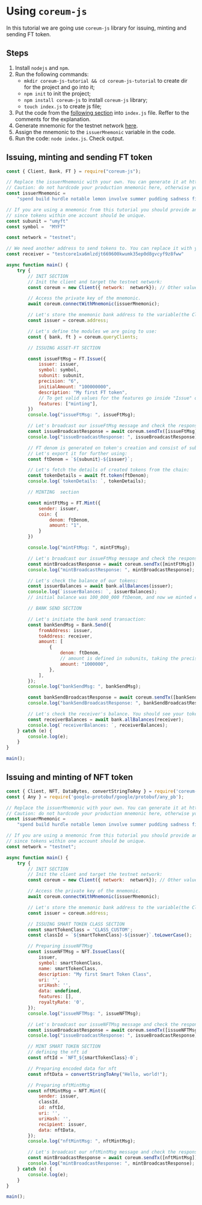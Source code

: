# Using `coreum-js`

In this tutorial we are going use `coreum-js` library for issuing, minting and sending FT token.

## Steps

1. Install `nodejs` and `npm`.
2. Run the following commands:
   - `mkdir coreum-js-tutorial && cd coreum-js-tutorial` to create dir for the project and go into it;
   - `npm init` to init the project;
   - `npm install coreum-js` to install `coreum-js` library;
   - `touch index.js` to create js file;
3. Put the code from the [following section](coreum-js.md#full-code) into `index.js` file. Reffer to the comments for the explanation.
4. Generate mnemonic for the testnet network [here](../tools-ecosystem/faucet.md#testnet).
5. Assign the mnemonic to the `issuerMnemonic` variable in the code.
6. Run the code: `node index.js`. Check output.

## Issuing, minting and sending FT token

```js
const { Client, Bank, FT } = require("coreum-js");

// Replace the issuerMnemonic with your own. You can generate it at https://docs.coreum.dev/tools-ecosystem/faucet.html
// Caution: do not hardcode your production mnemonic here, otherwise your funds might be stolen.
const issuerMnemonic =
    "spend build hurdle notable lemon involve summer pudding sadness fit excite canyon flock relief unfold upgrade sure film alley chest census quiz ivory birth";

// If you are using a mnemonic from this tutorial you should provide another subunit and symbol,
// since tokens within one account should be unique.
const subunit = "umyft"
const symbol =  "MYFT"

const network = "testnet";

// We need another address to send tokens to. You can replace it with your own:
const receiver = "testcore1xa6mlzdjt669600kwumk35ep0d8gvcyf9z8fww"

async function main() {
    try {
        // INIT SECTION
        // Init the client and target the testnet network:
        const coreum = new Client({ network:  network}); // Other values are "devnet" and "mainnet"

        // Access the private key of the mnemonic.
        await coreum.connectWithMnemonic(issuerMnemonic);

        // Let's store the mnemonic bank address to the variable(the Client instance saves the address of the connected account for easy access)
        const issuer = coreum.address;

        // Let's define the modules we are going to use:
        const { bank, ft } = coreum.queryClients;

        // ISSUING ASSET-FT SECTION

        const issueFtMsg = FT.Issue({
            issuer: issuer,
            symbol: symbol,
            subunit: subunit,
            precision: "6",
            initialAmount: "100000000",
            description: "My first FT token",
            // To get valid values for the features go inside "Issue" object and then click at "token" within "./asset/ft/v1/token" path.
            features: ["minting"],
        })
        console.log("issueFtMsg: ", issueFtMsg);

        // Let's broadcast our issueFtMsg message and check the response:
        const issueBroadcastResponse = await coreum.sendTx([issueFtMsg]);
        console.log("issueBroadcastResponse: ", issueBroadcastResponse);

        // FT denom is generated on token's creation and consist of subunit and issuer address joined with dash.
        // Let's export it for further using:
        const ftDenom = `${subunit}-${issuer}`;

        // Let's fetch the details of created tokens from the chain:
        const tokenDetails = await ft.token(ftDenom);
        console.log(`tokenDetails: `, tokenDetails);

        // MINTING  section

        const mintFtMsg = FT.Mint({
            sender: issuer,
            coin: {
                denom: ftDenom,
                amount: "1",
            }
        })

        console.log("mintFtMsg: ", mintFtMsg);

        // Let's broadcast our issueFtMsg message and check the response:
        const mintBroadcastResponse = await coreum.sendTx([mintFtMsg]);
        console.log("mintBroadcastResponse: ", mintBroadcastResponse);

        // Let's check the balance of our tokens:
        const issuerBalances = await bank.allBalances(issuer);
        console.log(`issuerBalances: `, issuerBalances);
        // initial balance was 100_000_000 ftDenom, and now we minted extra 1 ftDenom, so the balance is 100_000_001 ftDenom

        // BANK SEND SECTION

        // Let's initiate the bank send transaction:
        const bankSendMsg = Bank.Send({
            fromAddress: issuer,
            toAddress: receiver,
            amount: [
                {
                    denom: ftDenom,
                    // amount is defined in subunits, taking the precision into an account we are sending 1MYFT token
                    amount: "1000000",
                },
            ],
        });
        console.log("bankSendMsg: ", bankSendMsg);

        const bankSendBroadcastResponse = await coreum.sendTx([bankSendMsg]);
        console.log("bankSendBroadcastResponse: ", bankSendBroadcastResponse);

        // Let's check the receiver's balance. You should see your tokens there:
        const receiverBalances = await bank.allBalances(receiver);
        console.log(`receiverBalances: `, receiverBalances);
    } catch (e) {
        console.log(e);
    }
}

main();
```

## Issuing and minting of NFT token

```js
const { Client, NFT, DataBytes, convertStringToAny } = require('coreum-js');
const { Any } = require('google-protobuf/google/protobuf/any_pb');

// Replace the issuerMnemonic with your own. You can generate it at https://docs.coreum.dev/tools-ecosystem/faucet.html
// Caution: do not hardcode your production mnemonic here, otherwise your funds might be stolen.
const issuerMnemonic =
    "spend build hurdle notable lemon involve summer pudding sadness fit excite canyon flock relief unfold upgrade sure film alley chest census quiz ivory birth";

// If you are using a mnemonic from this tutorial you should provide another subunit and symbol,
// since tokens within one account should be unique.
const network = "testnet";

async function main() {
    try {
        // INIT SECTION
        // Init the client and target the testnet network:
        const coreum = new Client({ network:  network}); // Other values are "devnet" and "mainnet"

        // Access the private key of the mnemonic.
        await coreum.connectWithMnemonic(issuerMnemonic);

        // Let's store the mnemonic bank address to the variable(the Client instance saves the address of the connected account for easy access)
        const issuer = coreum.address;

        // ISSUING SMART TOKEN CLASS SECTION
        const smartTokenClass = 'CLASS_CUSTOM';
        const classId = `${smartTokenClass}-${issuer}`.toLowerCase();

        // Preparing issueNFTMsg
        const issueNFTMsg = NFT.IssueClass({
            issuer,
            symbol: smartTokenClass,
            name: smartTokenClass,
            description: "My first Smart Token Class",
            uri: '',
            uriHash: '',
            data: undefined,
            features: [],
            royaltyRate: '0',
        });
        console.log("issueNFTMsg: ", issueNFTMsg);

        // Let's broadcast our issueNFTMsg message and check the response:
        const issueBroadcastResponse = await coreum.sendTx([issueNFTMsg]);
        console.log("issueBroadcastResponse: ", issueBroadcastResponse);

        // MINT SMART TOKEN SECTION
        // defining the nft id
        const nftId = `NFT_${smartTokenClass}-0`;

        // Preparing encoded data for nft
        const nftData = convertStringToAny("Hello, world!");

        // Preparing nftMintMsg
        const nftMintMsg = NFT.Mint({
            sender: issuer,
            classId,
            id: nftId,
            uri: '',
            uriHash: '',
            recipient: issuer,
            data: nftData,
        });
        console.log("nftMintMsg: ", nftMintMsg);

        // Let's broadcast our nftMintMsg message and check the response:
        const mintBroadcastResponse = await coreum.sendTx([nftMintMsg]);
        console.log("mintBroadcastResponse: ", mintBroadcastResponse);
    } catch (e) {
        console.log(e);
    }
}

main();
```
